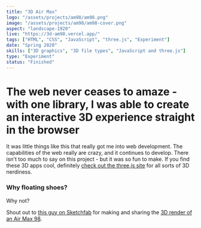 ```yaml
---
title: "3D Air Max"
logo: "/assets/projects/am98/am98.png"
image: "/assets/projects/am98/am98-cover.png"
aspect: "landscape-1920"
live: "https://3d-am98.vercel.app/"
tags: ["HTML", "CSS", "JavaScript", "three.js", "Experiment"]
date: "Spring 2020"
skills: ["3D graphics", "3D file types", "JavaScript and three.js"]
type: "Experiment"
status: "Finished"
---
```


# The web never ceases to amaze - with one library, I was able to create an interactive 3D experience straight in the browser

It was little things like this that really got me into web development. The capabilities of the web really are crazy, and it continues to develop. There isn't too much to say on this project - but it was so fun to make. If you find these 3D apps cool, definitely [check out the three.js site](https://threejs.org/) for all sorts of 3D nerdiness.

### Why floating shoes?

Why not?

Shout out to [this guy on Sketchfab](https://sketchfab.com/skoda1by) for making and sharing the [3D render of an Air Max 98](https://sketchfab.com/3d-models/nike-air-max-98-8bb6e7930a9a4c8687664cf3c0f112ae).
